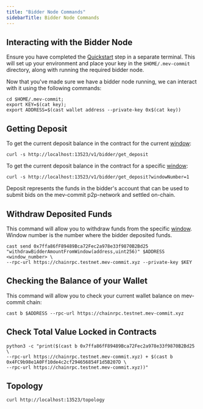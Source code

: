 ```yaml
---
title: "Bidder Node Commands"
sidebarTitle: Bidder Node Commands
---
```


## Interacting with the Bidder Node

<Note>Ensure you have completed the [Quickstart](/get-started/quickstart) step in a separate terminal. This will set up your environment and place your key in the `$HOME/.mev-commit` directory, along with running the required bidder node.</Note>

Now that you've made sure we have a bidder node running, we can interact with it using the following commands:

```shell ❯_ terminal
cd $HOME/.mev-commit;
export KEY=$(cat key);
export ADDRESS=$(cast wallet address --private-key 0x$(cat key))
```

## Getting Deposit

To get the current deposit balance in the contract for the current [window](/concepts/bids/bidder-deposit):

```shell ❯_ terminal
curl -s http://localhost:13523/v1/bidder/get_deposit
```

To get the current deposit balance in the contract for a specific [window](/concepts/bids/bidder-deposit):

```shell ❯_ terminal
curl -s http://localhost:13523/v1/bidder/get_deposit?windowNumber=1
```

<Tip>Deposit represents the funds in the bidder's account that can be used to submit bids on the mev-commit p2p-network and settled on-chain.</Tip>

## Withdraw Deposited Funds

This command will allow you to withdraw funds from the specific [window](/concepts/bids/bidder-deposit). 
Window number is the number where the bidder deposited funds.

```shell ❯_ terminal
cast send 0x7ffa86fF89489Bca72Fec2a978e33f9870B2Bd25 "withdrawBidderAmountFromWindow(address,uint256)" $ADDRESS <window_number> \
--rpc-url https://chainrpc.testnet.mev-commit.xyz --private-key $KEY
```

## Checking the Balance of your Wallet

This command will allow you to check your current wallet balance on mev-commit chain:

```shell ❯_ terminal
cast b $ADDRESS --rpc-url https://chainrpc.testnet.mev-commit.xyz
```

## Check Total Value Locked in Contracts

```shell ❯_ terminal
python3 -c "print($(cast b 0x7ffa86fF89489Bca72Fec2a978e33f9870B2Bd25 \
--rpc-url https://chainrpc.testnet.mev-commit.xyz) + $(cast b 0x4FC9b98e1A0Ff10de4c2cf294656854F1d5B207D \
--rpc-url https://chainrpc.testnet.mev-commit.xyz))"
```

## Topology

```shell ❯_ terminal
curl http://localhost:13523/topology
```
